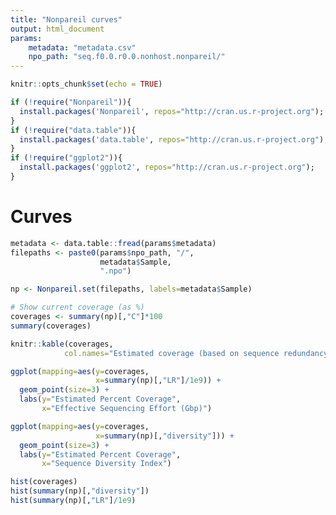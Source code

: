 ```yaml
---
title: "Nonpareil curves"
output: html_document
params:
    metadata: "metadata.csv"
    npo_path: "seq.f0.0.r0.0.nonhost.nonpareil/"
---
```


```r
knitr::opts_chunk$set(echo = TRUE)

if (!require("Nonpareil")){
  install.packages('Nonpareil', repos="http://cran.us.r-project.org");  
}
if (!require("data.table")){
  install.packages('data.table', repos="http://cran.us.r-project.org");
}
if (!require("ggplot2")){
  install.packages('ggplot2', repos="http://cran.us.r-project.org");
}
```

# Curves
```r
metadata <- data.table::fread(params$metadata)
filepaths <- paste0(params$npo_path, "/",
                    metadata$Sample, 
                    ".npo")

np <- Nonpareil.set(filepaths, labels=metadata$Sample)

# Show current coverage (as %)
coverages <- summary(np)[,"C"]*100 
summary(coverages)

knitr::kable(coverages,
            col.names="Estimated coverage (based on sequence redundancy)")

ggplot(mapping=aes(y=coverages,
                   x=summary(np)[,"LR"]/1e9)) +
  geom_point(size=3) +
  labs(y="Estimated Percent Coverage",
       x="Effective Sequencing Effort (Gbp)")

ggplot(mapping=aes(y=coverages,
                   x=summary(np)[,"diversity"])) +
  geom_point(size=3) +
  labs(y="Estimated Percent Coverage",
       x="Sequence Diversity Index")

hist(coverages)
hist(summary(np)[,"diversity"])
hist(summary(np)[,"LR"]/1e9)
```
